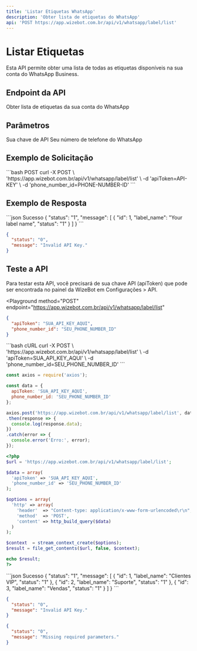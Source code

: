 ```yaml
---
title: 'Listar Etiquetas WhatsApp'
description: 'Obter lista de etiquetas do WhatsApp'
api: 'POST https://app.wizebot.com.br/api/v1/whatsapp/label/list'
---
```


# Listar Etiquetas

Esta API permite obter uma lista de todas as etiquetas disponíveis na sua conta do WhatsApp Business.

## Endpoint da API

<ParamField method="POST" type="string">
  Obter lista de etiquetas da sua conta do WhatsApp
</ParamField>

## Parâmetros

<ParamField query="apiToken" type="string" required>
  Sua chave de API
</ParamField>

<ParamField query="phone_number_id" type="string" required>
  Seu número de telefone do WhatsApp
</ParamField>

## Exemplo de Solicitação

<CodeGroup>
```bash POST
curl -X POST \ 
'https://app.wizebot.com.br/api/v1/whatsapp/label/list' \
-d 'apiToken=API-KEY' \
-d 'phone_number_id=PHONE-NUMBER-ID'
```
</CodeGroup>

## Exemplo de Resposta

<CodeGroup>
```json Sucesso
{
  "status": "1",
  "message": [
    {
      "id": 1,
      "label_name": "Your label name",
      "status": "1"
    }
  ]
}
```

```json Erro
{
  "status": "0",
  "message": "Invalid API Key."
}
```
</CodeGroup>

## Teste a API

<Note>
  Para testar esta API, você precisará de sua chave API (apiToken) que pode ser encontrada no painel da WizeBot em Configurações > API.
</Note>

<Playground
  method="POST"
  endpoint="https://app.wizebot.com.br/api/v1/whatsapp/label/list"
>
  ```json
  {
    "apiToken": "SUA_API_KEY_AQUI",
    "phone_number_id": "SEU_PHONE_NUMBER_ID"
  }
  ```
</Playground>

<RequestExample>
  ```bash cURL
  curl -X POST \
    'https://app.wizebot.com.br/api/v1/whatsapp/label/list' \
    -d 'apiToken=SUA_API_KEY_AQUI' \
    -d 'phone_number_id=SEU_PHONE_NUMBER_ID'
  ```

  ```javascript Node.js
  const axios = require('axios');

  const data = {
    apiToken: 'SUA_API_KEY_AQUI',
    phone_number_id: 'SEU_PHONE_NUMBER_ID'
  };

  axios.post('https://app.wizebot.com.br/api/v1/whatsapp/label/list', data)
  .then(response => {
    console.log(response.data);
  })
  .catch(error => {
    console.error('Erro:', error);
  });
  ```

  ```php PHP
  <?php
  $url = 'https://app.wizebot.com.br/api/v1/whatsapp/label/list';
  
  $data = array(
    'apiToken' => 'SUA_API_KEY_AQUI',
    'phone_number_id' => 'SEU_PHONE_NUMBER_ID'
  );
  
  $options = array(
    'http' => array(
      'header'  => "Content-type: application/x-www-form-urlencoded\r\n",
      'method'  => 'POST',
      'content' => http_build_query($data)
    )
  );
  
  $context  = stream_context_create($options);
  $result = file_get_contents($url, false, $context);
  
  echo $result;
  ?>
  ```
</RequestExample>

<ResponseExample>
  ```json Sucesso
  {
    "status": "1",
    "message": [
      {
        "id": 1,
        "label_name": "Clientes VIP",
        "status": "1"
      },
      {
        "id": 2,
        "label_name": "Suporte",
        "status": "1"
      },
      {
        "id": 3,
        "label_name": "Vendas",
        "status": "1"
      }
    ]
  }
  ```

  ```json Erro - API Key Inválida
  {
    "status": "0",
    "message": "Invalid API Key."
  }
  ```

  ```json Erro - Parâmetros Inválidos
  {
    "status": "0",
    "message": "Missing required parameters."
  }
  ```
</ResponseExample>
